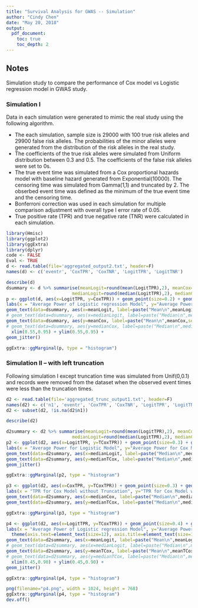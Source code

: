 ```yaml
---
title: "Survival Analysis for GWAS -- Simulation"
author: "Cindy Chen"
date: "May 20, 2018"
output:
  pdf_document:
    toc: true
    toc_depth: 2
---
```

  
## Notes
Simulation study to compare the performance of Cox model vs Logistic regression model in GWAS study.

### Simulation I
Data in each simulation were generated to mimic the real study using the following algorithm. 

- The each simulation, sample size is 29000 with 100 true risk alleles and 29900 false risk alleles. The probabilities of the minor alleles were generated from the distribution of the risk alleles in the real study. 
- The coefficients of the true risk alleles were simulated from Uniform distribution between 0.3 and 0.5. The coefficients of the false risk alleles were set to 0s.
- The true event time was simulated from a Cox proportional hazards model with baseline hazard generated from Exponential(10000). The censoring time was simulated from Gamma(1,1) and truncated by 2. The obserbed event time was defined as the minimum of the true event time and the censoring time.  
- Bonferroni correction was used in each simulation for multiple comparison adjustment with overall type I error rate of 0.05. 
- True positive rate (TPR) and true negative rate (TNR) were calculated in each simulation.

```r
library(Hmisc)
library(ggplot2)
library(ggExtra)
library(dplyr)
code <- FALSE
Eval <- TRUE
d <- read.table(file='aggregated_output2.txt', header=F)
names(d) <- c('eventr', 'CoxTPR', 'CoxTNR', 'LogitTPR', 'LogitTNR')
```

```r
describe(d)
dsummary <- d %>% summarise(meanLogit=round(mean(LogitTPR),2), meanCox=round(mean(CoxTPR),2),
                         medianLogit=round(median(LogitTPR),2), medianCox=round(median(CoxTPR),2)) 
p <- ggplot(d, aes(x=LogitTPR, y=CoxTPR)) + geom_point(size=0.2) + geom_abline(intercept = 0, slope = 1, color="grey")+ geom_vline(xintercept=median(d$LogitTPR), color="grey") +geom_hline(yintercept=median(d$CoxTPR), color="grey") +
labs(x = "Average Power of Logistic regression Model", y="Average Power of Cox PH Model") + 
geom_text(data=dsummary, aes(x=meanLogit, label=paste("Mean\n",meanLogit,sep=''), y=0.6), size=3) +
# geom_text(data=dsummary, aes(x=medianLogit, label=paste("Median\n",medianLogit,sep=''), y=0.6), size=3) +
geom_text(data=dsummary, aes(y=meanCox, label=paste("Mean\n",meanCox,sep=''), x=0.55), size=3) +
# geom_text(data=dsummary, aes(y=medianCox, label=paste("Median\n",medianCox,sep=''), x=0.55), size=3) +
  xlim(0.55,0.95) + ylim(0.55,0.95) +
geom_jitter()

ggExtra::ggMarginal(p, type = "histogram")
```

### Simulation II -- with left truncation
Following simulation I except truncation time was simulated from Unif(0,0.1) and records were removed from the dataset when the observed event times were less than the truncation times. 

```r
d2 <- read.table(file='aggregated_trunc_output1.txt', header=F)
names(d2) <- c('n1', 'eventr', 'CoxTPR', 'CoxTNR', 'LogitTPR', 'LogitTNR', 'TCoxTPR', 'TCoxTNR')
d2 <- subset(d2, !is.na(d2$n1))
```

```r
describe(d2)

d2summary <- d2 %>% summarise(meanLogit=round(mean(LogitTPR),2), meanCox=round(mean(CoxTPR),2), meanTCox=round(mean(TCoxTPR),2),
                         medianLogit=round(median(LogitTPR),2), medianCox=round(median(CoxTPR),2), medianTCox=round(median(TCoxTPR),2)) 
p2 <- ggplot(d2, aes(x=LogitTPR, y=TCoxTPR)) + geom_point(size=0.3) + geom_abline(intercept = 0, slope = 1, color="grey")+ geom_vline(xintercept=median(d2$LogitTPR), color="grey") +geom_hline(yintercept=median(d2$TCoxTPR), color="grey") + 
labs(x = "Average Power for Logistic Model", y="Average Power for Cox Model with Truncation") +
geom_text(data=d2summary, aes(x=medianLogit, label=paste("Median\n",medianLogit,sep=''), y=0.55), size=2) +
geom_text(data=d2summary, aes(y=medianTCox, label=paste("Median\n",medianTCox,sep=''), x=0.5), size=2) +
geom_jitter()

ggExtra::ggMarginal(p2, type = "histogram")
```

```r
p3 <- ggplot(d2, aes(x=CoxTPR, y=TCoxTPR)) + geom_point(size=0.3) + geom_abline(intercept = 0, slope = 1, color="grey")+ geom_vline(xintercept=median(d2$CoxTPR), color="grey") +geom_hline(yintercept=median(d2$TCoxTPR), color="grey") +
labs(x = "TPR for Cox Model without Truncation", y="TPR for Cox Model with Truncation") + 
geom_text(data=d2summary, aes(x=medianCox, label=paste("Median\n",medianCox,sep=''), y=0.55), size=2) +
geom_text(data=d2summary, aes(y=medianTCox, label=paste("Median\n",medianTCox,sep=''), x=0.55), size=2)

ggExtra::ggMarginal(p3, type = "histogram")
```

```r
p4 <- ggplot(d2, aes(x=LogitTPR, y=TCoxTPR)) + geom_point(size=0.4) + geom_abline(intercept = 0, slope = 1, color="grey")+ geom_vline(xintercept=median(d2$LogitTPR), color="grey") +geom_hline(yintercept=median(d2$TCoxTPR), color="grey") +
labs(x = "Average Power of Logistic regression Model", y="Average Power of Cox PH Model with Truncation") + 
  theme(axis.text=element_text(size=12), axis.title=element_text(size=16,face="bold"))+
geom_text(data=d2summary, aes(x=meanLogit, label=paste("Mean\n",meanLogit,sep=''), y=0.6), size=5) +
# geom_text(data=d2summary, aes(x=medianLogit, label=paste("Median\n",medianLogit,sep=''), y=0.6), size=5) +
geom_text(data=d2summary, aes(y=meanTCox, label=paste("Mean\n",meanTCox,sep=''), x=0.55), size=5) +
# geom_text(data=d2summary, aes(y=medianTCox, label=paste("Median\n",medianTCox,sep=''), x=0.55), size=5) +
  xlim(0.45,0.90) + ylim(0.45,0.90) +
geom_jitter()

ggExtra::ggMarginal(p4, type = "histogram")

png(filename="p4.png", width = 1024, height = 768)
ggExtra::ggMarginal(p4, type = "histogram")
dev.off()

```
